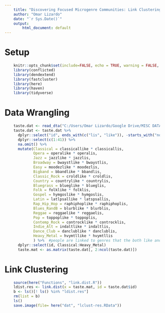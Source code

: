 ```yaml
---
    title: "Discovering Focused Microgenre Communities: Link Clustering"
    author: "Omar Lizardo"
    date: "`r Sys.Date()`"
    output:
        html_document: default
---
```


# Setup
```r
    knitr::opts_chunk$set(include=FALSE, echo = TRUE, warning = FALSE, message = FALSE)
    library(conflicted)
    library(dendextend)
    library(fastcluster)
    library(here)   
    library(haven)
    library(tidyverse)
```

# Data Wrangling
```r
    taste.dat <- read_dta("C:/Users/Omar Lizardo/Google Drive/MISC DATA SOURCES/SSI-2012/SSI2012.dta")
    taste.dat <- taste.dat %>% 
      dplyr::select("id", ends_with(c("lis", "like")), -starts_with("none")) %>% 
      dplyr::select(c(1:41)) %>% 
      na.omit() %>% 
      mutate(Classical = classicallike * classicallis,
             Opera = operalike * operalis,
             Jazz = jazzlike * jazzlis,
             Broadway = bwaystlike * bwaystlis,
             Easy = moodezlike * moodezlis, 
             Bigband = bbandlike * bbandlis,
             Classic_Rock = croldlike * croldlis,
             Country = countrylike * countrylis,
             Bluegrass = blueglike * blueglis,
             Folk = folklike * folklis,
             Gospel = hymgoslike * hymgoslis,
             Latin = latlpsallike * latspsallis,
             Rap_Hip_Hop = raphiphoplike * raphiphoplis,
             Blues_RandB = blurblike * blurblis,
             Reggae = reggaelike * reggaelis,
             Pop = toppoplike * toppoplis,
             Contemp_Rock = controcklike * controcklis,
             Indie_Alt = indaltlike * indaltlis,
             Dance_Club = danclublike * danclublis,
             Heavy_Metal = hvymtllike * hvymtllis
             ) %>%  #people are linked to genres that the both like and listen to
      dplyr::select(id, Classical:Heavy_Metal)
      taste.mat <- as.matrix(taste.dat[, 2:ncol(taste.dat)])
```

# Link Clustering
```r
    source(here("Functions", "link.dist.R"))
    ldist.res <- link.dist(x = taste.mat, id = taste.dat$id)
    b <- ls()[! ls() %in% "ldist.res"]
    rm(list = b)
    ls()
    save.image(file= here("dat", "lclust-res.RData"))
```





